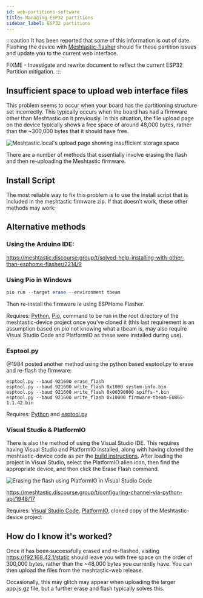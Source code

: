 ```yaml
---
id: web-partitions-software
title: Managing ESP32 partitions
sidebar_label: ESP32 partitions
---
```


:::caution
It has been reported that some of this information is out of date. Flashing the device with [Meshtastic-flasher](/docs/getting-started/meshtastic-flasher) should fix these partition issues and update you to the current web interface.

FIXME - Investigate and rewrite document to reflect the current ESP32 Partition mitigation.
:::

## Insufficient space to upload web interface files

This problem seems to occur when your board has the partitioning structure set incorrectly. This typically occurs when the board has had a firmware other than Meshtastic on it previously. In this situation, the file upload page on the device typically shows a free space of around 48,000 bytes, rather than the ~300,000 bytes that it should have free.

![Meshtastic.local's upload page showing insufficient storage space](/img/insufficient-space.png)

There are a number of methods that essentially involve erasing the flash and then re-uploading the Meshtastic firmware.

## Install Script

The most reliable way to fix this problem is to use the install script that is included in the meshtastic firmware zip. If that doesn’t work, these other methods may work:

## Alternative methods

### Using the Arduino IDE:

https://meshtastic.discourse.group/t/solved-help-installing-with-other-than-esphome-flasher/2214/9

### Using Pio in Windows

```powershell
pio run --target erase --environment tbeam
```

Then re-install the firmware ie using ESPHome Flasher.

Requires: [Python](https://www.python.org), [Pio](https://pypi.org/project/pio), command to be run in the root directory of the meshtastic-device project once you’ve cloned it (this last requirement is an assumption based on pio not knowing what a tbeam is, may also require Visual Studio Code and PlatformIO as these were installed during use).

### Esptool.py

@1984 posted another method using the python based esptool.py to erase and re-flash the firmware:

```shell
esptool.py --baud 921600 erase_flash
esptool.py --baud 921600 write_flash 0x1000 system-info.bin
esptool.py --baud 921600 write_flash 0x00390000 spiffs-*.bin
esptool.py --baud 921600 write_flash 0x10000 firmware-tbeam-EU865-1.1.42.bin
```

Requires: [Python](https://www.python.org) and [esptool.py](https://github.com/espressif/esptool)

### Visual Studio & PlatformIO

There is also the method of using the Visual Studio IDE. This requires having Visual Studio and PlatformIO installed, along with having cloned the meshtastic-device code as per the [build instructions](/docs/developers/firmware/build). After loading the project in Visual Studio, select the PlatformIO alien icon, then find the appropriate device, and then click the Erase Flash command.

![Erasing the flash using PlatformIO in Visual Studio Code](/img/platformio-erase.png)

https://meshtastic.discourse.group/t/configuring-channel-via-python-api/1948/17

Requires: [Visual Studio Code](https://code.visualstudio.com), [PlatformIO](https://platformio.org), cloned copy of the Meshtastic-device project

## How do I know it's worked?

Once it has been successfully erased and re-flashed, visiting https://192.168.42.1/static should leave you with free space on the order of 300,000 bytes, rather than the ~48,000 bytes you currently have. You can then upload the files from the meshtastic-web release.

Occasionally, this may glitch may appear when uploading the larger app.js.gz file, but a further erase and flash typically solves this.
